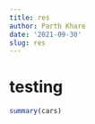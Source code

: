 ```yaml
---
title: res
author: Parth Khare
date: '2021-09-30'
slug: res
---
```



# testing
```r{}
summary(cars)
```